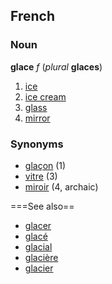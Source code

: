 ==French==
===Noun===
'''glace''' ''f'' (''plural'' '''glaces''')

# [[ice]]
# [[ice cream]]
# [[glass]]
# [[mirror]]

===Synonyms===
*[[glaçon]] (1)
*[[vitre]] (3)
*[[miroir]] (4, archaic)

===See also==
*[[glacer]]
*[[glacé]]
*[[glacial]]
*[[glacière]]
*[[glacier]]
